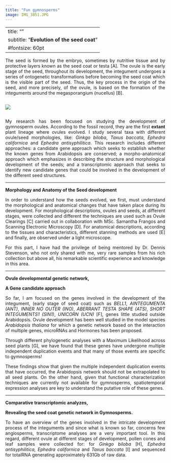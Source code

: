 ```yaml
---
title: "Fun gymnosperms"
image: IMG_3851.JPG
---
```


---
title: ""
subtitle: "**Evolution of the seed coat**"
#fontsize: 60pt
---

<div style="text-align: justify">

The seed is formed by the embryo, sometimes by nutritive tissue and by protective layers known as the seed coat or testa \[A\]. The ovule is the early stage of the seed, throughout its development, the integument undergoes a series of ontogenetic transformations before becoming the seed coat which is the visible part of the seed. Thus, the key process in the origin of the seed, and more precisely, of the ovule, is based on the formation of the integuments around the megasporangium (nucellus) \[B\].

::: column
![](Semilla.tif){fig-align="center"}
:::

My research has been focused on studying the development of gymnosperm ovules. According to the fossil record, they are the first **extant** plant lineage where ovules evolved. I study several taxa with different ovule/seed morphologies, like: <i>Ginkgo biloba</i>, <i>Taxus baccata</i>, <i>Ephedra californica</i> and <i>Ephedra antisyphilitica</i>. This research includes different approaches: a candidate gene approach which seeks to establish whether the known genes from Arabidopsis are conserved; a morpho-anatomical approach which emphasizes in describing the structure and morphological development of the seeds; and a transcriptomic approach that seeks to identify new candidate genes that could be involved in the development of the different seed structures.

------------------------------------------------------------------------

**Morphology and Anatomy of the Seed development**

In order to understand how the seeds evolved, we first, must understand the morphological and anatomical changes that have taken place during its development. For morphological descriptions, ovules and seeds, at different stages, were collected and different the techniques are used such as Ovule Clearings \[C\] carried out in collaboration with MSc. Samantha Frangos and Scanning Electronic Microscopy \[D\]. For anatomical descriptions, according to the tissues and characteristics, different stanning methods are used \[E\] and finally, are observed under a light microscope.

For this part, I have had the privilege of being mentored by Dr. Dennis Stevenson, who not only shared with me, very rare samples from his rich collection but above all, his remarkable scientific experience and knowledge in this area.

------------------------------------------------------------------------

**Ovule developmental genetic network,**

**A Gene candidate approach**

So far, I am focused on the genes involved in the development of the integument, (early stage of seed coat) such as *BELL1*, *AINTEGUMENTA (ANT)*, *INNER NO OUTER (INO)*, *ABERRANT TESTA SHAPE (ATS)*, *SHORT INTEGUMENTS1* *(SIN1)*, *UNICORN (UCN)* \[F\], genes little studied outside Arabidopsis. Ovule development has been well studied in the model species *Arabidopsis thaliana* for which a genetic network based on the interaction of multiple genes, microRNAs and Hormones has been proposed.

Through different phylogenetic analyses with a Maximum Likelihood across seed plants \[G\], we have found that these genes have undergone multiple independent duplication events and that many of those events are specific to gymnosperms!

These findings show that given the multiple independent duplication events that have occurred, the Arabidopsis network should not be extrapolated to all seed plants. On the other hand, given that functional characterization techniques are currently not available for gymnosperms, spatiotemporal expression analyses are key to understand the putative role of these genes.

------------------------------------------------------------------------

**Comparative transcriptomic analyzes,**

**Revealing the seed coat genetic network in Gymnosperms.**

To have an overview of the genes involved in the intricate development process of the integuments and since what is known so far, concerns few angiosperms, transcriptome analyses are a very important tool. In this regard, different ovule at different stages of development, pollen cones and leaf samples were collected for: for *Ginkgo biloba* \[H\], *Ephedra antisyphilitica, Ephedra californica* and *Taxus baccata* \[I\] and sequenced for totalRNA generating approximately 631Gb of raw data.

